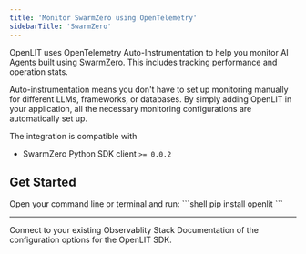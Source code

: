```yaml
---
title: 'Monitor SwarmZero using OpenTelemetry'
sidebarTitle: 'SwarmZero'
---
```



OpenLIT uses OpenTelemetry Auto-Instrumentation to help you monitor AI Agents built using SwarmZero. This includes tracking performance and operation stats.

Auto-instrumentation means you don't have to set up monitoring manually for different LLMs, frameworks, or databases. By simply adding OpenLIT in your application, all the necessary monitoring configurations are automatically set up.

The integration is compatible with  
- SwarmZero Python SDK client `>= 0.0.2` 

## Get Started 

<Steps>
  <Step title="Install OpenLIT">
    Open your command line or terminal and run:
    ```shell
    pip install openlit
    ```
  </Step>
  <IntegrationMethods />
</Steps>

---

<CardGroup cols={2}>
<Card title="Connections" href="/latest/sdk/destinations/intro" icon='link'>
Connect to your existing Observablity Stack
</Card>
<Card title="SDK configuration" href="/latest/sdk-configuration" icon='file-code'>
Documentation of the configuration options for the OpenLIT SDK.
</Card>
</CardGroup>
